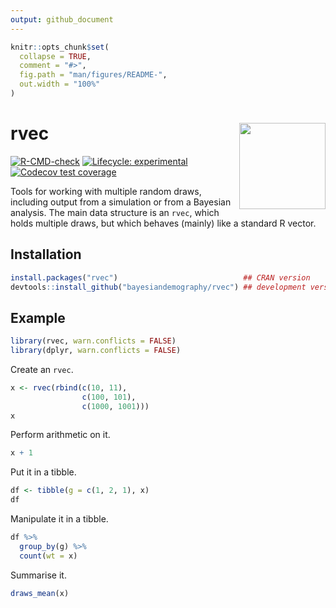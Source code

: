 ```yaml
---
output: github_document
---
```


<!-- README.md is generated from README.Rmd. Please edit that file -->

```r
knitr::opts_chunk$set(
  collapse = TRUE,
  comment = "#>",
  fig.path = "man/figures/README-",
  out.width = "100%"
)
```

# rvec <a href="https://github.com/bayesiandemography/rvec"><img src="data-raw/sticker.png" align="right" height="138" /></a>

<!-- badges: start -->
[![R-CMD-check](https://github.com/bayesiandemography/rvec/actions/workflows/R-CMD-check.yaml/badge.svg)](https://github.com/bayesiandemography/rvec/actions/workflows/R-CMD-check.yaml)
[![Lifecycle: experimental](https://img.shields.io/badge/lifecycle-experimental-orange.svg)](https://lifecycle.r-lib.org/articles/stages.html#experimental)
[![Codecov test coverage](https://codecov.io/gh/bayesiandemography/rvec/branch/main/graph/badge.svg)](https://app.codecov.io/gh/bayesiandemography/rvec?branch=main)
<!-- badges: end -->

Tools for working with multiple random draws, including output from a simulation or from a Bayesian analysis. The main data structure is an `rvec`, which holds multiple draws, but which behaves (mainly) like a standard R vector.


## Installation

``` r
install.packages("rvec")                            ## CRAN version
devtools::install_github("bayesiandemography/rvec") ## development version
```

## Example

```r
library(rvec, warn.conflicts = FALSE)
library(dplyr, warn.conflicts = FALSE)
```

Create an `rvec`.
```r
x <- rvec(rbind(c(10, 11),
                c(100, 101),
                c(1000, 1001)))
x
```

Perform arithmetic on it.
```r
x + 1
```

Put it in a tibble.
```r
df <- tibble(g = c(1, 2, 1), x)
df
```

Manipulate it in a tibble.
```r
df %>%
  group_by(g) %>%
  count(wt = x)
```

Summarise it.
```r
draws_mean(x)
```

